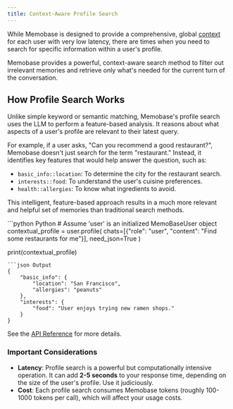 ```yaml
---
title: Context-Aware Profile Search
---
```


While Memobase is designed to provide a comprehensive, global [context](/features/context) for each user with very low latency, there are times when you need to search for specific information within a user's profile.

Memobase provides a powerful, context-aware search method to filter out irrelevant memories and retrieve only what's needed for the current turn of the conversation.

## How Profile Search Works

Unlike simple keyword or semantic matching, Memobase's profile search uses the LLM to perform a feature-based analysis. It reasons about what aspects of a user's profile are relevant to their latest query.

For example, if a user asks, "Can you recommend a good restaurant?", Memobase doesn't just search for the term "restaurant." Instead, it identifies key features that would help answer the question, such as:

-   `basic_info::location`: To determine the city for the restaurant search.
-   `interests::food`: To understand the user's cuisine preferences.
-   `health::allergies`: To know what ingredients to avoid.

This intelligent, feature-based approach results in a much more relevant and helpful set of memories than traditional search methods.

<CodeGroup>
```python Python
# Assume 'user' is an initialized MemoBaseUser object
contextual_profile = user.profile(
    chats=[{"role": "user", "content": "Find some restaurants for me"}],
    need_json=True
)

print(contextual_profile)
```
```json Output
{
    "basic_info": {
        "location": "San Francisco",
        "allergies": "peanuts"
    },
    "interests": {
        "food": "User enjoys trying new ramen shops."
    }
}
```
</CodeGroup>

See the [API Reference](/api-reference/profiles/profile#parameter-chats-str) for more details.

### Important Considerations

-   **Latency**: Profile search is a powerful but computationally intensive operation. It can add **2-5 seconds** to your response time, depending on the size of the user's profile. Use it judiciously.
-   **Cost**: Each profile search consumes Memobase tokens (roughly 100-1000 tokens per call), which will affect your usage costs.


